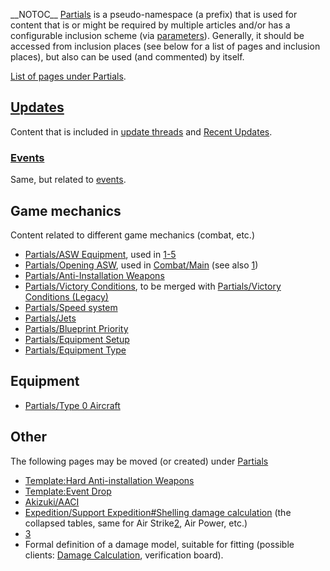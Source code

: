 __NOTOC__
[[Partials]] is a pseudo-namespace (a prefix) that is used for content that is or might be required by multiple articles and/or has a configurable inclusion scheme (via [https://www.mediawiki.org/wiki/Help:Templates#Parameters parameters]). Generally, it should be accessed from inclusion places (see below for a list of pages and inclusion places), but also can be used (and commented) by itself.

[http://kancolle.wikia.com/index.php?title=Special%3APrefixIndex&prefix=Partials&namespace=0 List of pages under Partials].

==[http://kancolle.wikia.com/index.php?title=Special%3APrefixIndex&prefix=Partials%2FUpdates&namespace=0 Updates]==
Content that is included in [[Board:Game Updates|update threads]] and [[Recent Updates]].

===[http://kancolle.wikia.com/index.php?title=Special%3APrefixIndex&prefix=Partials%2FEvents&namespace=0 Events]===
Same, but related to [[events]].

==Game mechanics==
Content related to different game mechanics (combat, etc.)
*[[Partials/ASW Equipment]], used in [[1-5]]
*[[Partials/Opening ASW]], used in [[Combat/Main]] (see also [http://wikiwiki.jp/kancolle/?%C0%EF%C6%AE%A4%CB%A4%C4%A4%A4%A4%C6#q8df2c22])
*[[Partials/Anti-Installation Weapons]]
*[[Partials/Victory Conditions]], to be merged with [[Partials/Victory Conditions (Legacy)]]
*[[Partials/Speed system]]
*[[Partials/Jets]]
*[[Partials/Blueprint Priority]]
*[[Partials/Equipment Setup]]
*[[Partials/Equipment Type]]

==Equipment==
*[[Partials/Type 0 Aircraft]]

==Other==
The following pages may be moved (or created) under [[Partials]]
*[[Template:Hard Anti-installation Weapons]]
*[[Template:Event Drop]]
*[[Akizuki/AACI]]
*[[Expedition/Support Expedition#Shelling damage calculation]] (the collapsed tables, same for Air Strike[http://wikiwiki.jp/kancolle/?%BB%D9%B1%E7%B4%CF%C2%E2#kfb57034], Air Power, etc.)
*[http://wikiwiki.jp/kancolle/?%C0%EF%C6%AE%A4%CB%A4%C4%A4%A4%A4%C6#taf4e40a]
*Formal definition of a damage model, suitable for fitting (possible clients: [[Damage Calculation]], verification board).